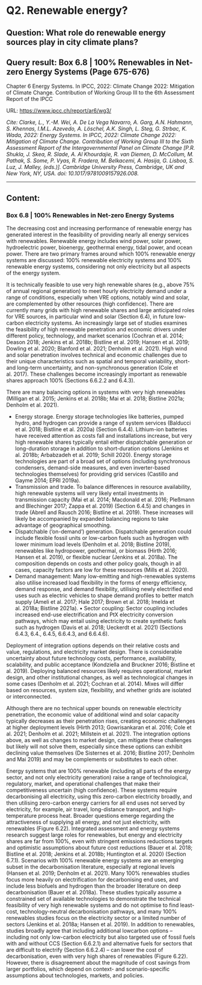 # Q2. Renewable energy?

## Question: What role do renewable energy sources play in city climate plans?

## Query result: Box 6.8 | 100% Renewables in Net-zero Energy Systems (Page 675-676)

Chapter 6 Energy Systems. In IPCC, 2022: Climate Change 2022: Mitigation of Climate Change. Contribution of Working Group III to the 6th Assessment Report of the IPCC

URL: [https://www.ipcc.ch/report/ar6/wg3/](https://www.ipcc.ch/report/ar6/wg3/)

*Cite: Clarke, L., Y.-M. Wei, A. De La Vega Navarro, A. Garg, A.N. Hahmann, S. Khennas, I.M.L. Azevedo, A. Löschel, A.K. Singh, L. Steg, G. Strbac, K. Wada, 2022: Energy Systems. In IPCC, 2022: Climate Change 2022: Mitigation of Climate Change. Contribution of Working Group III to the Sixth Assessment Report of the Intergovernmental Panel on Climate Change [P.R. Shukla, J. Skea, R. Slade, A. Al Khourdajie, R. van Diemen, D. McCollum, M. Pathak, S. Some, P. Vyas, R. Fradera, M. Belkacemi, A. Hasija, G. Lisboa, S. Luz, J. Malley, (eds.)]. Cambridge University Press, Cambridge, UK and New York, NY, USA. doi: 10.1017/9781009157926.008.*

---

## Content:

### Box 6.8 | 100% Renewables in Net-zero Energy Systems

The decreasing cost and increasing performance of renewable energy has generated interest in the feasibility of providing nearly all energy
services with renewables. Renewable energy includes wind power, solar power, hydroelectric power, bioenergy, geothermal energy, tidal
power, and ocean power. There are two primary frames around which 100% renewable energy systems are discussed: 100% renewable
electricity systems and 100% renewable energy systems, considering not only electricity but all aspects of the energy system.

It is technically feasible to use very high renewable shares (e.g., above 75% of annual regional generation) to meet hourly electricity
demand under a range of conditions, especially when VRE options, notably wind and solar, are complemented by other resources (high
confidence). There are currently many grids with high renewable shares and large anticipated roles for VRE sources, in particular wind
and solar (Section 6.4), in future low-carbon electricity systems. An increasingly large set of studies examines the feasibility of high
renewable penetration and economic drivers under different policy, technology, and market scenarios (Cochran et al. 2014; Deason
2018; Jenkins et al. 2018b; Bistline et al. 2019; Hansen et al. 2019; Dowling et al. 2020; Blanford et al. 2021; Denholm et al. 2021).
High wind and solar penetration involves technical and economic challenges due to their unique characteristics such as spatial and
temporal variability, short- and long-term uncertainty, and non-synchronous generation (Cole et al. 2017). These challenges become
increasingly important as renewable shares approach 100% (Sections 6.6.2.2 and 6.4.3).

There are many balancing options in systems with very high renewables (Milligan et al. 2015; Jenkins et al. 2018b; Mai et al. 2018;
Bistline 2021a; Denholm et al. 2021).

 - Energy storage. Energy storage technologies like batteries, pumped hydro, and hydrogen can provide a range of system
services (Balducci et al. 2018; Bistline et al. 2020a) (Section 6.4.4). Lithium-ion batteries have received attention as costs fall and
installations increase, but very high renewable shares typically entail either dispatchable generation or long-duration storage in
addition to short-duration options (Jenkins et al. 2018b; Arbabzadeh et al. 2019; Schill 2020). Energy storage technologies are
part of a broad set of options (including synchronous condensers, demand-side measures, and even inverter-based technologies
themselves) for providing grid services (Castillo and Gayme 2014; EPRI 2019a).
 - Transmission and trade. To balance differences in resource availability, high renewable systems will very likely entail investments
in transmission capacity (Mai et al. 2014; Macdonald et al. 2016; Pleßmann and Blechinger 2017; Zappa et al. 2019) (Section 6.4.5)
and changes in trade (Abrell and Rausch 2016; Bistline et al. 2019). These increases will likely be accompanied by expanded
balancing regions to take advantage of geographical smoothing.
 - Dispatchable (‘on-demand’) generation. Dispatchable generation could include flexible fossil units or low-carbon fuels such
as hydrogen with lower minimum load levels (Denholm et al. 2018; Bistline 2019), renewables like hydropower, geothermal, or
biomass (Hirth 2016; Hansen et al. 2019), or flexible nuclear (Jenkins et al. 2018a). The composition depends on costs and other
policy goals, though in all cases, capacity factors are low for these resources (Mills et al. 2020).
 - Demand management: Many low-emitting and high-renewables systems also utilise increased load flexibility in the forms of
energy efficiency, demand response, and demand flexibility, utilising newly electrified end uses such as electric vehicles to shape
demand profiles to better match supply (Ameli et al. 2017; Hale 2017; Brown et al. 2018; Imelda et al. 2018a; Bistline 2021a).
• Sector coupling: Sector coupling includes increased end-use electrification and PtX electricity conversion pathways, which may
entail using electricity to create synthetic fuels such as hydrogen (Davis et al. 2018; Ueckerdt et al. 2021) (Sections 6.4.3, 6.4.,
6.4.5, 6.6.4.3, and 6.6.4.6).

Deployment of integration options depends on their relative costs and value, regulations, and electricity market design. There is
considerable uncertainty about future technology costs, performance, availability, scalability, and public acceptance (Kondziella and
Bruckner 2016; Bistline et al. 2019). Deploying balanced resources likely requires operational, market design, and other institutional
changes, as well as technological changes in some cases (Denholm et al. 2021; Cochran et al. 2014). Mixes will differ based on
resources, system size, flexibility, and whether grids are isolated or interconnected.

Although there are no technical upper bounds on renewable electricity penetration, the economic value of additional wind and
solar capacity typically decreases as their penetration rises, creating economic challenges at higher deployment levels (Hirth 2013;
Gowrisankaran et al. 2016; Cole et al. 2021; Denholm et al. 2021; Millstein et al. 2021). The integration options above, as well as changes
to market design, can mitigate these challenges but likely will not solve them, especially since these options can exhibit declining value
themselves (De Sisternes et al. 2016; Bistline 2017; Denholm and Mai 2019) and may be complements or substitutes to each other.

Energy systems that are 100% renewable (including all parts of the energy sector, and not only electricity generation) raise a range
of technological, regulatory, market, and operational challenges that make their competitiveness uncertain (high confidence).
These systems require decarbonising all electricity, using this zero-carbon electricity broadly, and then utilising zero-carbon energy
carriers for all end uses not served by electricity, for example, air travel, long-distance transport, and high-temperature process heat.
Broader questions emerge regarding the attractiveness of supplying all energy, and not just electricity, with renewables (Figure 6.22).
Integrated assessment and energy systems research suggest large roles for renewables, but energy and electricity shares are far from
100%, even with stringent emissions reductions targets and optimistic assumptions about future cost reductions (Bauer et al. 2018;
Bistline et al. 2018; Jenkins et al. 2018b; Huntington et al. 2020) (Section 6.7.1). Scenarios with 100% renewable energy systems
are an emerging subset in the decarbonisation literature, especially at regional levels (Hansen et al. 2019; Denholm et al. 2021).
Many 100% renewables studies focus more heavily on electrification for decarbonising end uses, and include less biofuels and
hydrogen than the broader literature on deep decarbonisation (Bauer et al. 2018a). These studies typically assume a constrained set of
available technologies to demonstrate the technical feasibility of very high renewable systems and do not optimise to find least-cost,
technology-neutral decarbonisation pathways, and many 100% renewables studies focus on the electricity sector or a limited number
of sectors (Jenkins et al. 2018a; Hansen et al. 2019). In addition to renewables, studies broadly agree that including additional lowcarbon
options – including not only low-carbon electricity but also targeted use of fossil fuels with and without CCS (Section 6.6.2.1)
and alternative fuels for sectors that are difficult to electrify (Section 6.6.2.4) – can lower the cost of decarbonisation, even with very
high shares of renewables (Figure 6.22). However, there is disagreement about the magnitude of cost savings from larger portfolios,
which depend on context- and scenario-specific assumptions about technologies, markets, and policies.


